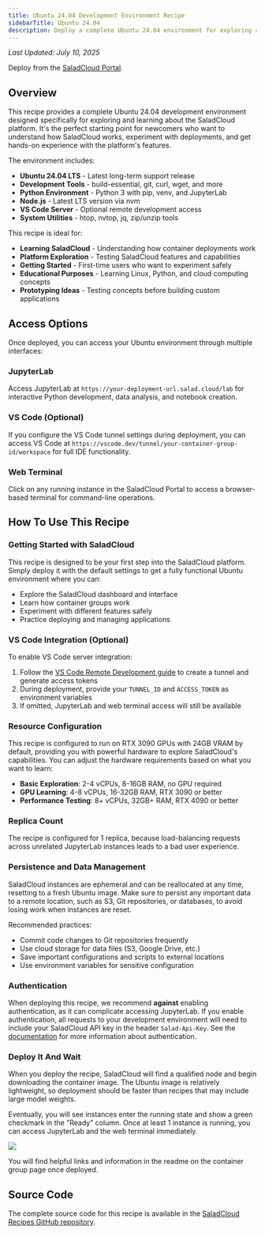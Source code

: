 ```yaml
---
title: Ubuntu 24.04 Development Environment Recipe
sidebarTitle: Ubuntu 24.04
description: Deploy a complete Ubuntu 24.04 environment for exploring and learning about the SaladCloud platform.
---
```


_Last Updated: July 10, 2025_

<Tip>Deploy from the [SaladCloud Portal](https://portal.salad.com).</Tip>

## Overview

This recipe provides a complete Ubuntu 24.04 development environment designed specifically for exploring and learning
about the SaladCloud platform. It's the perfect starting point for newcomers who want to understand how SaladCloud
works, experiment with deployments, and get hands-on experience with the platform's features.

The environment includes:

- **Ubuntu 24.04 LTS** - Latest long-term support release
- **Development Tools** - build-essential, git, curl, wget, and more
- **Python Environment** - Python 3 with pip, venv, and JupyterLab
- **Node.js** - Latest LTS version via nvm
- **VS Code Server** - Optional remote development access
- **System Utilities** - htop, nvtop, jq, zip/unzip tools

This recipe is ideal for:

- **Learning SaladCloud** - Understanding how container deployments work
- **Platform Exploration** - Testing SaladCloud features and capabilities
- **Getting Started** - First-time users who want to experiment safely
- **Educational Purposes** - Learning Linux, Python, and cloud computing concepts
- **Prototyping Ideas** - Testing concepts before building custom applications

## Access Options

Once deployed, you can access your Ubuntu environment through multiple interfaces:

### JupyterLab

Access JupyterLab at `https://your-deployment-url.salad.cloud/lab` for interactive Python development, data analysis,
and notebook creation.

### VS Code (Optional)

If you configure the VS Code tunnel settings during deployment, you can access VS Code at
`https://vscode.dev/tunnel/your-container-group-id/workspace` for full IDE functionality.

### Web Terminal

Click on any running instance in the SaladCloud Portal to access a browser-based terminal for command-line operations.

## How To Use This Recipe

### Getting Started with SaladCloud

This recipe is designed to be your first step into the SaladCloud platform. Simply deploy it with the default settings
to get a fully functional Ubuntu environment where you can:

- Explore the SaladCloud dashboard and interface
- Learn how container groups work
- Experiment with different features safely
- Practice deploying and managing applications

### VS Code Integration (Optional)

To enable VS Code server integration:

1. Follow the
   [VS Code Remote Development guide](/tutorials/vscode-remote-development#create-a-tunnel-and-generate-access-tokens)
   to create a tunnel and generate access tokens
2. During deployment, provide your `TUNNEL_ID` and `ACCESS_TOKEN` as environment variables
3. If omitted, JupyterLab and web terminal access will still be available

### Resource Configuration

This recipe is configured to run on RTX 3090 GPUs with 24GB VRAM by default, providing you with powerful hardware to
explore SaladCloud's capabilities. You can adjust the hardware requirements based on what you want to learn:

- **Basic Exploration**: 2-4 vCPUs, 8-16GB RAM, no GPU required
- **GPU Learning**: 4-8 vCPUs, 16-32GB RAM, RTX 3090 or better
- **Performance Testing**: 8+ vCPUs, 32GB+ RAM, RTX 4090 or better

### Replica Count

The recipe is configured for 1 replica, because load-balancing requests across unrelated JupyterLab instances leads to a
bad user experience.

### Persistence and Data Management

<Warning>
  SaladCloud instances are ephemeral and can be reallocated at any time, resetting to a fresh Ubuntu image. Make sure to
  persist any important data to a remote location, such as S3, Git repositories, or databases, to avoid losing work when
  instances are reset.
</Warning>

Recommended practices:

- Commit code changes to Git repositories frequently
- Use cloud storage for data files (S3, Google Drive, etc.)
- Save important configurations and scripts to external locations
- Use environment variables for sensitive configuration

### Authentication

When deploying this recipe, we recommend **against** enabling authentication, as it can complicate accessing JupyterLab.
If you enable authentication, all requests to your development environment will need to include your SaladCloud API key
in the header `Salad-Api-Key`. See the [documentation](/products/sce/gateway/sending-requests) for more information
about authentication.

### Deploy It And Wait

When you deploy the recipe, SaladCloud will find a qualified node and begin downloading the container image. The Ubuntu
image is relatively lightweight, so deployment should be faster than recipes that may include large model weights.

Eventually, you will see instances enter the running state and show a green checkmark in the "Ready" column. Once at
least 1 instance is running, you can access JupyterLab and the web terminal immediately.

![](/container-engine/images/ubuntu-deploy.png)

You will find helpful links and information in the readme on the container group page once deployed.

## Source Code

The complete source code for this recipe is available in the
[SaladCloud Recipes GitHub repository](https://github.com/SaladTechnologies/salad-recipes/tree/master/recipes/ubuntu).

